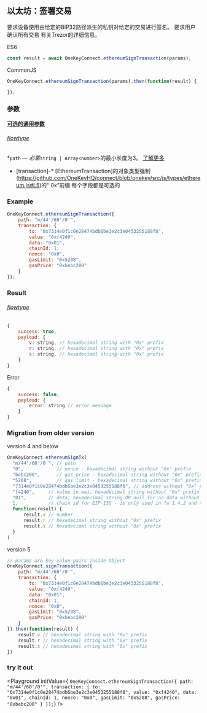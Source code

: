

## 以太坊：签署交易
要求设备使用由给定的BIP32路径派生的私钥对给定的交易进行签名。 要求用户确认所有交易
有关Trezor的详细信息。

ES6
```javascript
const result = await OneKeyConnect.ethereumSignTransaction(params);
```

CommonJS
```javascript
OneKeyConnect.ethereumSignTransaction(params).then(function(result) {

});
```

### 参数
[****可选的通用参数****](./commonParams)
###### [flowtype](https://github.com/OneKeyHQ/connect/blob/onekey/src/js/types/params.js#L69-L72)
*`path` — *必需*`string | Array<number>`的最小长度为3。 [了解更多](./path)
* [transaction]-* [EthereumTransaction]的对象类型强制(https://github.com/OneKeyHQ/connect/blob/onekey/src/js/types/ethereum.js#L5)的“ 0x”前缀 每个字段都是可选的

### Example
```javascript
OneKeyConnect.ethereumSignTransaction({
    path: "m/44'/60'/0'",
    transaction: {
        to: "0x7314e0f1c0e28474bdb6be3e2c3e0453255188f8",
        value: "0xf4240",
        data: "0x01",
        chainId: 1,
        nonce: "0x0",
        gasLimit: "0x5208",
        gasPrice: "0xbebc200"
    }
});
```

### Result
###### [flowtype](https://github.com/OneKeyHQ/connect/blob/onekey/src/js/types/response.js#L57-L60)
```javascript
{
    success: true,
    payload: {
        v: string, // hexadecimal string with "0x" prefix
        r: string, // hexadecimal string with "0x" prefix
        s: string, // hexadecimal string with "0x" prefix
    }
}
```
Error
```javascript
{
    success: false,
    payload: {
        error: string // error message
    }
}
```

### Migration from older version
version 4 and below
```javascript
OneKeyConnect.ethereumSignTx(
  "m/44'/60'/0'", // path
  "0",            // nonce - hexadecimal string without "0x" prefix
  "bebc200",      // gas_price - hexadecimal string without "0x" prefix
  "5208",         // gas_limit - hexadecimal string without "0x" prefix
  "7314e0f1c0e28474bdb6be3e2c3e0453255188f8", // address without "0x" prefix
  "f4240",     // value in wei, hexadecimal string without "0x" prefix
  "01",        // data, hexadecimal string OR null for no data without "0x" prefix
  1,           // chain id for EIP-155 - is only used in fw 1.4.2 and newer, older will ignore it
  function(result) {
      result.v // number
      result.r // hexadecimal string without "0x" prefix
      result.s // hexadecimal string without "0x" prefix
  }
)
```
version 5
```javascript
// params are key-value pairs inside Object
OneKeyConnect.signTransaction({
    path: "m/44'/60'/0'",
    transaction: {
        to: "0x7314e0f1c0e28474bdb6be3e2c3e0453255188f8",
        value: "0xf4240",
        data: "0x01",
        chainId: 1,
        nonce: "0x0",
        gasLimit: "0x5208",
        gasPrice: "0xbebc200"
    }
}).then(function(result) {
    result.v // hexadecimal string with "0x" prefix
    result.r // hexadecimal string with "0x" prefix
    result.s // hexadecimal string with "0x" prefix
})
```
### try it out
<Playground
    initValue={
`OneKeyConnect.ethereumSignTransaction({
    path: "m/44'/60'/0'",
    transaction: {
        to: "0x7314e0f1c0e28474bdb6be3e2c3e0453255188f8",
        value: "0xf4240",
        data: "0x01",
        chainId: 1,
        nonce: "0x0",
        gasLimit: "0x5208",
        gasPrice: "0xbebc200"
    }
});`}
/>
